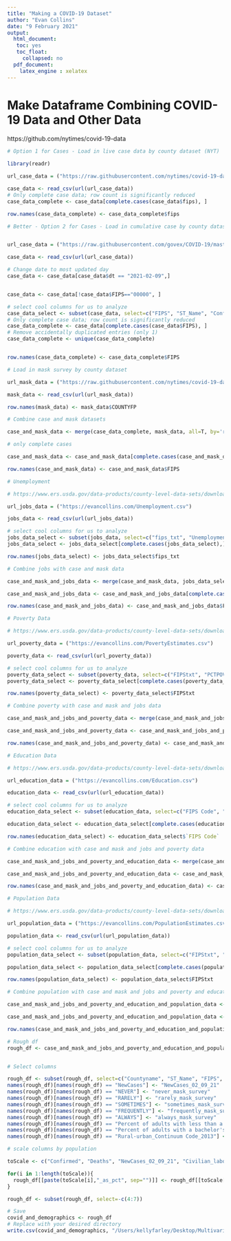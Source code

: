 ```yaml
---
title: "Making a COVID-19 Dataset"
author: "Evan Collins"
date: "9 February 2021"
output:
  html_document:
   toc: yes
   toc_float:
     collapsed: no
  pdf_document:
    latex_engine : xelatex
---
```


# Make Dataframe Combining COVID-19 Data and Other Data

https://github.com/nytimes/covid-19-data


```r
# Option 1 for Cases - Load in live case data by county dataset (NYT)

library(readr)

url_case_data = ("https://raw.githubusercontent.com/nytimes/covid-19-data/master/live/us-counties.csv")

case_data <- read_csv(url(url_case_data))
# Only complete case data; row count is significantly reduced
case_data_complete <- case_data[complete.cases(case_data$fips), ]

row.names(case_data_complete) <- case_data_complete$fips
```

```r
# Better - Option 2 for Cases - Load in cumulative case by county dataset (JHU)


url_case_data = ("https://raw.githubusercontent.com/govex/COVID-19/master/data_tables/JHU_USCountymap/df_Counties2020.csv")

case_data <- read_csv(url(url_case_data))

# Change date to most updated day
case_data <- case_data[case_data$dt == "2021-02-09",]


case_data <- case_data[!case_data$FIPS=="00000", ]

# select cool columns for us to analyze
case_data_select <- subset(case_data, select=c("FIPS", "ST_Name", "Confirmed", "Deaths", "Population", "IncidenceRate", "NewCases"))
# Only complete case data; row count is significantly reduced
case_data_complete <- case_data[complete.cases(case_data$FIPS), ]
# Remove accidentally duplicated entries (only 1)
case_data_complete <- unique(case_data_complete)


row.names(case_data_complete) <- case_data_complete$FIPS
```


```r
# Load in mask survey by county dataset

url_mask_data = ("https://raw.githubusercontent.com/nytimes/covid-19-data/master/mask-use/mask-use-by-county.csv")

mask_data <- read_csv(url(url_mask_data))

row.names(mask_data) <- mask_data$COUNTYFP
```

```r
# Combine case and mask datasets

case_and_mask_data <- merge(case_data_complete, mask_data, all=T, by='row.names')

# only complete cases

case_and_mask_data <- case_and_mask_data[complete.cases(case_and_mask_data), ]

row.names(case_and_mask_data) <- case_and_mask_data$FIPS
```

```r

# Unemployment

# https://www.ers.usda.gov/data-products/county-level-data-sets/download-data/

url_jobs_data = ("https://evancollins.com/Unemployment.csv")

jobs_data <- read_csv(url(url_jobs_data))

# select cool columns for us to analyze
jobs_data_select <- subset(jobs_data, select=c("fips_txt", "Unemployment_rate_2019", "Median_Household_Income_2019", "Civilian_labor_force_2019", "Med_HH_Income_Percent_of_State_Total_2019"))
jobs_data_select <- jobs_data_select[complete.cases(jobs_data_select),]

row.names(jobs_data_select) <- jobs_data_select$fips_txt
```

```r
# Combine jobs with case and mask data

case_and_mask_and_jobs_data <- merge(case_and_mask_data, jobs_data_select, all=T, by='row.names')

case_and_mask_and_jobs_data <- case_and_mask_and_jobs_data[complete.cases(case_and_mask_and_jobs_data),]

row.names(case_and_mask_and_jobs_data) <- case_and_mask_and_jobs_data$FIPS
```

```r
# Poverty Data

# https://www.ers.usda.gov/data-products/county-level-data-sets/download-data/

url_poverty_data = ("https://evancollins.com/PovertyEstimates.csv")

poverty_data <- read_csv(url(url_poverty_data))

# select cool columns for us to analyze
poverty_data_select <- subset(poverty_data, select=c("FIPStxt", "PCTPOVALL_2019"))
poverty_data_select <- poverty_data_select[complete.cases(poverty_data_select),]

row.names(poverty_data_select) <- poverty_data_select$FIPStxt
```

```r
# Combine poverty with case and mask and jobs data

case_and_mask_and_jobs_and_poverty_data <- merge(case_and_mask_and_jobs_data, poverty_data_select, all=T, by='row.names')

case_and_mask_and_jobs_and_poverty_data <- case_and_mask_and_jobs_and_poverty_data[complete.cases(case_and_mask_and_jobs_and_poverty_data),]

row.names(case_and_mask_and_jobs_and_poverty_data) <- case_and_mask_and_jobs_and_poverty_data$FIPS
```

```r
# Education Data

# https://www.ers.usda.gov/data-products/county-level-data-sets/download-data/

url_education_data = ("https://evancollins.com/Education.csv")

education_data <- read_csv(url(url_education_data))

# select cool columns for us to analyze
education_data_select <- subset(education_data, select=c("FIPS Code", "Percent of adults with less than a high school diploma, 2014-18", "Percent of adults with a bachelor's degree or higher, 2014-18"))

education_data_select <- education_data_select[complete.cases(education_data_select),]

row.names(education_data_select) <- education_data_select$`FIPS Code`
```

```r
# Combine education with case and mask and jobs and poverty data

case_and_mask_and_jobs_and_poverty_and_education_data <- merge(case_and_mask_and_jobs_and_poverty_data, education_data_select, all=T, by='row.names')

case_and_mask_and_jobs_and_poverty_and_education_data <- case_and_mask_and_jobs_and_poverty_and_education_data[complete.cases(case_and_mask_and_jobs_and_poverty_and_education_data),]

row.names(case_and_mask_and_jobs_and_poverty_and_education_data) <- case_and_mask_and_jobs_and_poverty_and_education_data$FIPS
```


```r
# Population Data

# https://www.ers.usda.gov/data-products/county-level-data-sets/download-data/

url_population_data = ("https://evancollins.com/PopulationEstimates.csv")

population_data <- read_csv(url(url_population_data))

# select cool columns for us to analyze
population_data_select <- subset(population_data, select=c("FIPStxt", "POP_ESTIMATE_2019", "R_NET_MIG_2019", "R_death_2019", "R_birth_2019", "Rural-urban_Continuum Code_2013"))

population_data_select <- population_data_select[complete.cases(population_data_select),]

row.names(population_data_select) <- population_data_select$FIPStxt
```

```r
# Combine population with case and mask and jobs and poverty and education data

case_and_mask_and_jobs_and_poverty_and_education_and_population_data <- merge(case_and_mask_and_jobs_and_poverty_and_education_data, population_data_select, all=T, by='row.names')

case_and_mask_and_jobs_and_poverty_and_education_and_population_data <- case_and_mask_and_jobs_and_poverty_and_education_and_population_data[complete.cases(case_and_mask_and_jobs_and_poverty_and_education_and_population_data),]

row.names(case_and_mask_and_jobs_and_poverty_and_education_and_population_data) <- case_and_mask_and_jobs_and_poverty_and_education_and_population_data$FIPS
```

```r
# Rough df
rough_df <- case_and_mask_and_jobs_and_poverty_and_education_and_population_data


# Select columns

rough_df <- subset(rough_df, select=c("Countyname", "ST_Name", "FIPS", "Confirmed", "Deaths", "IncidenceRate", "NewCases", "NEVER", "RARELY", "SOMETIMES", "FREQUENTLY", "ALWAYS", "Unemployment_rate_2019", "Median_Household_Income_2019", "Civilian_labor_force_2019", "Med_HH_Income_Percent_of_State_Total_2019", "PCTPOVALL_2019", "Percent of adults with less than a high school diploma, 2014-18", "Percent of adults with a bachelor's degree or higher, 2014-18", "POP_ESTIMATE_2019", "R_NET_MIG_2019", "R_death_2019", "R_birth_2019", "Rural-urban_Continuum Code_2013"))
names(rough_df)[names(rough_df) == "NewCases"] <- "NewCases_02_09_21"
names(rough_df)[names(rough_df) == "NEVER"] <- "never_mask_survey"
names(rough_df)[names(rough_df) == "RARELY"] <- "rarely_mask_survey"
names(rough_df)[names(rough_df) == "SOMETIMES"] <- "sometimes_mask_survey"
names(rough_df)[names(rough_df) == "FREQUENTLY"] <- "frequently_mask_survey"
names(rough_df)[names(rough_df) == "ALWAYS"] <- "always_mask_survey"
names(rough_df)[names(rough_df) == "Percent of adults with less than a high school diploma, 2014-18"] <- "percent_adults_less_than_hs"
names(rough_df)[names(rough_df) == "Percent of adults with a bachelor's degree or higher, 2014-18"] <- "percent_adults_bach_or_higher"
names(rough_df)[names(rough_df) == "Rural-urban_Continuum Code_2013"] <- "rural_urban_code"
```

```r
# scale columns by population

toScale <- c("Confirmed", "Deaths", "NewCases_02_09_21", "Civilian_labor_force_2019")

for(i in 1:length(toScale)){
  rough_df[[paste(toScale[i],"_as_pct", sep="")]] <- rough_df[[toScale[i]]] / rough_df$POP_ESTIMATE_2019
}

rough_df <- subset(rough_df, select=-c(4:7))

```


```r
# Save
covid_and_demographics <- rough_df
# Replace with your desired directory
write.csv(covid_and_demographics, "/Users/kellyfarley/Desktop/Multivariate Stats/Final Project/covid_and_demographics.csv")
```

